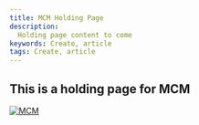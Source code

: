 ---
title: MCM Holding Page
description:
  Holding page content to come
keywords: Create, article
tags: Create, article
---

[//]: # (Change the name and date parameters in the following line for it to appear correctly on the site)

<ArticleDetails name="Mark Leftwich" lastUpdated="2020-08-10" readTimeMinutes="10" />

## This is a holding page for MCM


[![MCM](../../images/SWAT_Header.gif)](https://ibmintegration.github.io/cp4mcm-swat-kb/)
